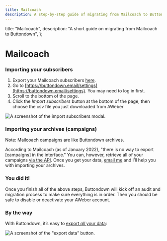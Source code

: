```yaml
---
title: Mailcoach
description: A step-by-step guide of migrating from Mailcoach to Buttondown
---
```




  title: "Mailcoach",
  description: "A short guide on migrating from Mailcoach to Buttondown",
};

# Mailcoach

### Importing your subscribers

1. Export your Mailcoach subscribers [here](https://spatie.be/docs/laravel-mailcoach/v4/using-mailcoach/audience#exporting-subscribers).
2. Go to [https://buttondown.email/settings](https://buttondown.email/settings). You may need to log in first.
3. Scroll to the bottom of the page.
4. Click the _Import subscribers_ button at the bottom of the page, then choose the csv file you just downloaded from AWeber

![A screenshot of the import subscribers modal.](/images/import-subscribers.png)


### Importing your archives (campaigns)

Note: Mailcoach campaigns are like Buttondown archives.

According to Mailcoach (as of January 2022), "there is no way to export \[campaigns] in the interface." You can, however, retrieve all of your campaigns [via the API](https://spatie.be/docs/laravel-mailcoach/v4/using-the-api/campaigns). Once you get your data, [email me](mailto:justin@buttondown.email) and I’ll help you with importing your archives.


### You did it!

Once you finish all of the above steps, Buttondown will kick off an audit and migration process to make sure everything is in order. Then you should be safe to disable or deactivate your AWeber account.


### By the way

With Buttondown, it’s easy to [export _all_ your data](https://docs.buttondown.email/odds-and-ends/exporting-your-data):

![A screenshot of the "export data" button.](/images/exporting.png)
